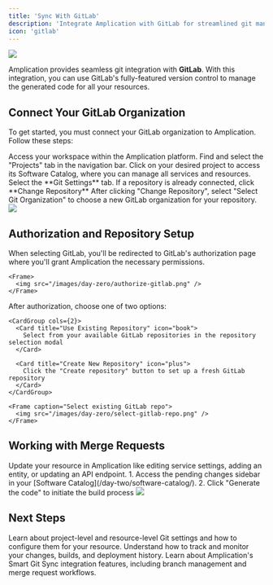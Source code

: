 ```yaml
---
title: 'Sync With GitLab'
description: 'Integrate Amplication with GitLab for streamlined git management for all your resources.'
icon: 'gitlab'
---
```


<Frame caption="An Amplication-generated GitHub MR">
  <img src="/images/day-zero/gitlab-merge-request.png" />
</Frame>

Amplication provides seamless git integration with **GitLab**.
With this integration, you can use GitLab's fully-featured version control to manage the generated code for all your resources.

## Connect Your GitLab Organization

To get started, you must connect your GitLab organization to Amplication.
Follow these steps:

<Steps>
  <Step title="Navigate to Your Amplication Workspace">
    Access your workspace within the Amplication platform.
  </Step>
  <Step title="Select the 'Projects' Tab">
    Find and select the "Projects" tab in the navigation bar.
  </Step>
  <Step title="Select a specific project's 'Software Catalog'">
    Click on your desired project to access its Software Catalog, where you can manage all services and resources.
  </Step>
  <Step title="Select the 'Git Settings' Tab">
    Select the **Git Settings** tab. If a repository is already connected, click **Change Repository**
  </Step>
  <Step title="Select Git Organization">
    After clicking "Change Repository", select "Select Git Organization" to choose a new GitLab organization for your repository.
  </Step>
</Steps>

<Frame caption="Adding a GitLab organization">
  <img src="/images/day-zero/add-git-org.png" />
</Frame>

## Authorization and Repository Setup

<Steps>
  <Step title="Authorize Access">
    When selecting GitLab, you'll be redirected to GitLab's authorization page where you'll grant Amplication the necessary permissions.
    
    <Frame>
      <img src="/images/day-zero/authorize-gitlab.png" />
    </Frame>
  </Step>

  <Step title="Configure Repository">
    After authorization, choose one of two options:

    <CardGroup cols={2}>
      <Card title="Use Existing Repository" icon="book">
        Select from your available GitLab repositories in the repository selection modal
      </Card>

      <Card title="Create New Repository" icon="plus">
        Click the "Create repository" button to set up a fresh GitLab repository
      </Card>
    </CardGroup>

    <Frame caption="Select existing GitLab repo">
      <img src="/images/day-zero/select-gitlab-repo.png" />
    </Frame>

  </Step>
</Steps>

## Working with Merge Requests

<Steps>
  <Step title="Make Changes">
    Update your resource in Amplication like editing service settings, adding an entity, or updating an API endpoint.
  </Step>
  
  <Step title="Generate Code">
    1. Access the pending changes sidebar in your [Software Catalog](/day-two/software-catalog/).
    2. Click "Generate the code" to initiate the build process
  </Step>
</Steps>

<Frame>
  <img src="/images/day-zero/gitlab-merge-request.png" />
</Frame>

## Next Steps

<CardGroup cols={3}>
  <Card title="Git Configuration Settings" icon="gear" href="/day-one/resource-git-setup">
    Learn about project-level and resource-level Git settings and how to configure them for your resource.
  </Card>

  <Card title="Viewing Commits and Builds" icon="clock-rotate-left" href="/day-one/commits">
    Understand how to track and monitor your changes, builds, and deployment history.
  </Card>

  <Card title="Smart Git Sync" icon="book" href="/day-zero/smart-git-sync">
    Learn about Amplication's Smart Git Sync integration features, including branch management and merge request workflows.
  </Card>
</CardGroup>